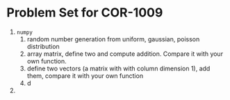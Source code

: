 # Problem Set for COR-1009

1. `numpy`
    1. random number generation from uniform, gaussian, poisson distribution
    1. array matrix, define two and compute addition. Compare it with your own function.
    1. define two vectors (a matrix with with column dimension 1), add them, compare it with your own function
    1. d
1. 
